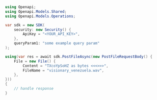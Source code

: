 ```csharp PostFile.cs
using Openapi;
using Openapi.Models.Shared;
using Openapi.Models.Operations;

var sdk = new SDK(
    security: new Security() {
        ApiKey = "<YOUR_API_KEY>",
    },
    queryParam1: "some example query param"
);

using(var res = await sdk.PostFileAsync(new PostFileRequestBody() {
    File = new File() {
        Content = "TXcoYpSoHZ as bytes <<<>>>",
        FileName = "visionary_venezuela.wav",
    },
}))
{
    // handle response
}
```
